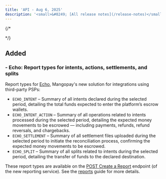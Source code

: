 ```yaml
---
title: 'API - Aug 6, 2025'  
description: '<small>&#8249; [All release notes](/release-notes)</small>'
---
```


{/* <div class="release-notes-page"> */}

## <span class="pill pill-green">Added</span>
### - Echo: Report types for intents, actions, settlements, and splits

Report types for [Echo](/guides/echo), Mangopay's new solution for integrations using third-party PSPs:
- `ECHO_INTENT` – Summary of all intents declared during the selected period, detailing the total funds expected to enter the platform’s escrow wallets.
- `ECHO_INTENT_ACTION` – Summary of all operations related to intents processed during the selected period, detailing the expected money movements to be escrowed — including payments, refunds, refund reversals, and chargebacks. 
- `ECHO_SETTLEMENT` – Summary of all settlement files uploaded during the selected period to initiate the reconciliation process, confirming the expected money movements to be escrowed.
- `ECHO_SPLIT` – Summary of all splits related to intents during the selected period, detailing the transfer of funds to the declared destination.

These report types are available on the [POST Create a Report](/api-reference/reporting/create-report) endpoint (of the new reporting service). See the [reports](/reports) guide for more details.